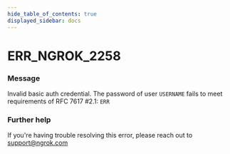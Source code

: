 ```yaml
---
hide_table_of_contents: true
displayed_sidebar: docs
---
```



# ERR_NGROK_2258

### Message

Invalid basic auth credential. The password of user `USERNAME` fails to meet requirements of RFC 7617 #2.1: `ERR`

<ErrorDetails error="err_ngrok_2258" />

### Further help

If you're having trouble resolving this error, please reach out to [support@ngrok.com](mailto:support@ngrok.com?subject=Help%20with%20ERR_NGROK_2258)
